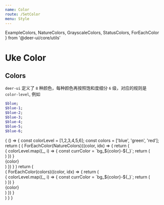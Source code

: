 ```yaml
---
name: Color
route: /SetColor
menu: Style
---
```


  ExampleColors, NatureColors,
  GrayscaleColors, StatusColors,
  ForEachColor
} from '@deer-ui/core/utils'

# Uke Color

## Colors

`deer-ui` 定义了 `8` 种颜色，每种颜色再按照饱和度细分 `6` 级，对应的规则是 `color-level`, 例如

```scss
$blue;
$blue-1;
$blue-2;
$blue-3;
$blue-4;
$blue-5;
$blue-6;
```

<Playground>
  {
    () => {
      const colorLevel = [1,2,3,4,5,6];
      const colors = ['blue', 'green', 'red'];
      return (
        <Grid container space={0}>
          {
            ForEachColor(NatureColors)((color, idx) => {
              return (
                <Grid key={color} item lg={6} md={6}>
                  <Grid container space={5}>
                    <Grid item lg={12} md={12}>
                      <div className={`flex bg_${color}`}
                        style={{
                          height: 100
                        }}>
                      </div>
                    </Grid>
                    {
                      colorLevel.map((_, i) => {
                        const currColor = `bg_${color}-${_}`;
                        return (
                          <Grid key={currColor} item lg={2} md={2}>
                            <div
                              style={{
                                display: 'block'
                              }}
                              className={currColor + ' flex'}
                              style={{
                                height: 100,
                              }}>
                            </div>
                          </Grid>
                        )
                      })
                    }
                    <div style={{
                      fontSize: 18,
                      marginBottom: 20,
                    }}>{color}</div>
                  </Grid>
                </Grid>
              )
            })
          }
        </Grid>
      )
      return (
        <div className="layout">
          {
            ForEachColor(colors)((color, idx) => {
              return (
                <div key={color} className="flex text-center p10">
                  <div className={`flex bg_${color}`}
                    style={{
                      height: 150
                    }}>
                  </div>
                  <div className="layout">
                    {
                      colorLevel.map((_, i) => {
                        const currColor = `bg_${color}-${_}`;
                        return (
                          <div
                            key={currColor}
                            style={{
                              display: 'block'
                            }}
                            className={currColor + ' flex'}
                            style={{
                              height: 150,
                            }}>
                          </div>
                        )
                      })
                    }
                  </div>
                  {color}
                </div>
              )
            })
          }
        </div>
      )
    }
  }
</Playground>

